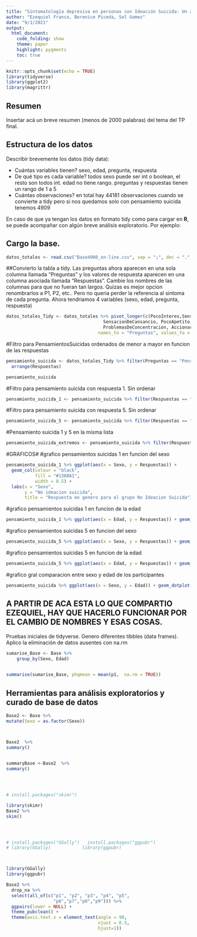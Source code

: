 ```yaml
---
title: "Sintomatología depresiva en personas con Ideación Suicida: Un análisis de redes"
author: "Ezequiel Franco, Berenice Piceda, Sol Gomez"
date: "9/1/2021"
output:
  html_document:
    code_folding: show
    theme: paper
    highlight: pygments
    toc: true
---
```


```r
knitr::opts_chunk$set(echo = TRUE)
library(tidyverse)
library(ggplot2)
library(magrittr)
```

## Resumen

Insertar acá un breve resumen (menos de 2000 palabras) del tema del TP final.

## Estructura de los datos

Describir brevemente los datos (tidy data): 

- Cuántas variables tienen? sexo, edad, pregunta, respuesta
- De qué tipo es cada variable? todos sexo puede ser int o boolean, el resto son todos int. edad no tiene rango. preguntas y respuestas tienen un rango de 1 a 5
- Cuántas observaciones? en total hay 44181 observaciones cuando se convierte a tidy pero si nos quedamos solo con pensamiento suicida tenemos 4909

En caso de que ya tengan los datos en formato tidy como para cargar en **R**, se puede acompañar con algún breve análisis exploratorio. Por ejemplo:


## Cargo la base. 

```r
datos_totales <- read.csv("Base4900_on-line.csv", sep = ";", dec = ".", header = TRUE)

```

##Convierto la tabla a tidy. Las preguntas ahora aparecen en una sola columna llamada "Preguntas"
y los valores de respuesta aparecen en una columna asociada llamada "Respuestas".
Cambie los nombres de las columnas para que no fueran tan largos. Quizas es mejor opcion renombrarlos a P1, P2, etc.. Pero no queria perder la referencia al sintoma de cada pregunta. Ahora tendriamos 4 variables (sexo, edad, pregunta, respuesta)

```r
datos_totales_Tidy <- datos_totales %>% pivot_longer(c(PocoInteres,SensacionDeDepresion, ProblemasDeSuenio, 
                                     SensacionDeCansancio, PocoApetito, SensacionDeFracaso, 
                                     ProblemasDeConcentracion, AccionarLento, PensamientosSuicidas),
                                   names_to = "Preguntas", values_to = "Respuestas") %>% drop_na()
```

#Filtro para PensamientosSuicidas ordenados de menor a mayor en funcion de las respuestas 

```r
pensamiento_suicida <- datos_totales_Tidy %>% filter(Preguntas == "PensamientosSuicidas") %>%
  arrange(Respuestas)

pensamiento_suicida
```
#Filtro para pensamiento suicida con respuesta 1. Sin ordenar

```r
pensamiento_suicida_1 <- pensamiento_suicida %>% filter(Respuestas == "1")
```

#Filtro para pensamiento suicida con respuesta 5. Sin ordenar
```r
pensamiento_suicida_5 <- pensamiento_suicida %>% filter(Respuestas == "5")
```

#Pensamiento suicida 1 y 5 en la misma lista
```r
pensamiento_suicida_extremos <- pensamiento_suicida %>% filter(Respuestas == "5" | Respuestas == "1") %>% arrange(Respuestas)
```

#GRAFICOS#
#grafico pensamientos suicidas 1 en funcion del sexo 
```r
pensamiento_suicida_1 %>% ggplot(aes(x = Sexo, y = Respuestas)) + 
  geom_col(colour = "black",
           fill = "#1380A1",
           width = 0.5) +
  labs(x = "Sexo",
       y = "No ideacion suicida",
       title = "Respuesta en genero para el grupo No Ideacion Suicida") + theme_dark()
```

#grafico pensamientos suicidas 1 en funcion de la edad
```r
pensamiento_suicida_1 %>% ggplot(aes(x = Edad, y = Respuestas)) + geom_col()
```

#grafico pensamientos suicidas 5 en funcion del sexo 
```r
pensamiento_suicida_5 %>% ggplot(aes(x = Sexo, y = Respuestas)) + geom_col()
```

#grafico pensamientos suicidas 5 en funcion de la edad
```r
pensamiento_suicida_5 %>% ggplot(aes(x = Edad, y = Respuestas)) + geom_dotplot()
```

#grafico gral comparacion entre sexo y edad de los participantes
```r
pensamiento_suicida %>% ggplot(aes(x = Sexo, y = Edad)) + geom_dotplot()
```


## A PARTIR DE ACA ESTA LO QUE COMPARTIO EZEQUIEL, HAY QUE HACERLO FUNCIONAR POR EL CAMBIO DE NOMBRES Y ESAS COSAS. 

Pruebas iniciales de tidyverse. 
Genero diferentes tibbles (data frames). Aplico la eliminación de datos ausentes con na.rm

```r
sumarise_Base <- Base %>% 
    group_by(Sexo, Edad)
  

summarise(sumarise_Base, phqmean = mean(p1,  na.rm = TRUE))
```

## Herramientas para análisis exploratorios y curado de base de datos

```r

Base2 <- Base %>% 
mutate(Sexo = as.factor(Sexo)) 



Base2  %>% 
summary()
  

summaryBase <-Base2  %>% 
summary()




# install.packages("skimr")

library(skimr)
Base2 %>% 
skim() 




# install.packages("GGally")   install.packages("ggpubr")
# library(GGally)            library(ggpubr)



library(GGally)
library(ggpubr)

Base2 %>% 
  drop_na %>% 
  select(all_of(c("p1", "p2", "p3", "p4", "p5",
                  "p6","p7","p8","p9"))) %>%
  ggpairs(lower = NULL) +
  theme_pubclean() +
  theme(axis.text.x = element_text(angle = 90, 
                                   vjust = 0.5, 
                                   hjust=1))

```